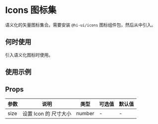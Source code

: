 # Icons 图标集

语义化的矢量图标集合。需要安装 `@hi-ui/icons` 图标组件包，然后从中引入。

## 何时使用

引入语义化图标时使用。

## 使用示例

<!-- Inject Stories -->

## Props

| 参数 | 说明                  | 类型   | 可选值 | 默认值 |
| ---- | --------------------- | ------ | ------ | ------ |
| size | 设置 Icon 的 尺寸大小 | number | -      | -      |
